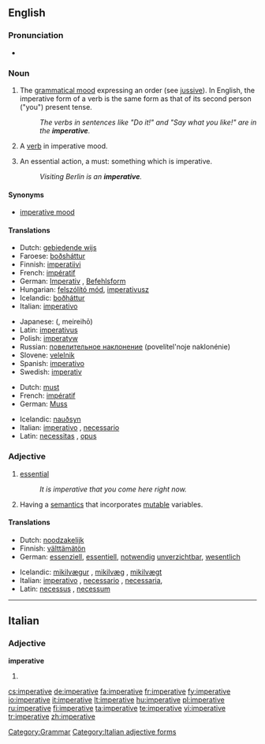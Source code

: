 ==English==

===Pronunciation===
* {{a|US}} {{IPA|/ɪmˈpɛɹ.ə.tɪv/}}

===Noun===
{{en-noun|s|-}}

# {{uncountable|grammar}} The [[grammatical mood]] expressing an order (see [[jussive]]). In English, the imperative form of a verb is the same form as that of its second person ("you") present tense.
#: ''The verbs in sentences like "Do it!" and "Say what you like!" are in the '''imperative'''.''
# {{countable|grammar}} A [[verb]] in imperative mood.
# {{countable}} An essential action, a must: something which is imperative.
#: ''Visiting Berlin is an '''imperative'''.''

====Synonyms====
* {{i|grammatical mood}} [[imperative mood]]

====Translations====
{{trans-top|verbal mood}}
* Dutch: [[gebiedende wijs]] {{m}}
* Faroese: [[boðsháttur]] {{m}}
* Finnish: [[imperatiivi]]
* French: [[impératif]] {{m}}
* German: [[Imperativ]] {{m}}, [[Befehlsform]] {{f}}
* Hungarian: [[felszólító mód]], [[imperativusz]]
* Icelandic: [[boðháttur]] {{m}}
* Italian: [[imperativo]] {{m}}
{{trans-mid}}
* Japanese: {{Jpan|[[命令法]]}} ({{Jpan|[[めいれいほう]]}}, meireihō)
* Latin: [[imperativus]] {{m}}
* Polish: [[imperatyw]] {{m}}
* Russian: [[повелительное наклонение]] (povelítel'noje naklonénie) {{n}}
* Slovene: [[velelnik]] {{m}}
* Spanish: [[imperativo]] {{m}}
* Swedish: [[imperativ]] {{n}}
{{trans-bottom}}

{{trans-top|essential action}}
* Dutch: [[must]] {{m}}
* French: [[impératif]] {{m}}
* German: [[Muss]] {{n}}
{{trans-mid}}
* Icelandic: [[nauðsyn]] {{f}}
* Italian: [[imperativo]] {{m}}, [[necessario]] {{m}}
* Latin: [[necessitas]] {{f}}, [[opus]] {{n}}
{{trans-bottom}}

===Adjective===
{{en-adj}}

# [[essential]]
#: ''It is imperative that you come here right now.''
# {{comptheory}}  Having a [[semantics]] that incorporates [[mutable]] variables.

====Translations====
{{trans-top|essential}}
* Dutch: [[noodzakelijk]]
* Finnish: [[välttämätön]]
* German: [[essenziell]], [[essentiell]], [[notwendig]] [[unverzichtbar]], [[wesentlich]]
{{trans-mid}}
* Icelandic: [[mikilvægur]] {{m}}, [[mikilvæg]] {{f}}, [[mikilvægt]] {{n}}
* Italian: [[imperativo]] {{m}}, [[necessario]] {{m}}, [[necessaria]], {{f}}
* Latin: [[necessus]] {{m}}, [[necessum]] {{n}}
{{trans-bottom}}

{{trans-top|computing}}
{{trans-mid}}
{{trans-bottom}}

[[Category:Grammar]]

----

==Italian==

===Adjective===
'''imperative''' {{p}}

# {{feminine of|imperativo#Adjective|imperativo}}

[[Category:Italian adjective forms]]

[[cs:imperative]]
[[de:imperative]]
[[fa:imperative]]
[[fr:imperative]]
[[fy:imperative]]
[[io:imperative]]
[[it:imperative]]
[[lt:imperative]]
[[hu:imperative]]
[[pl:imperative]]
[[ru:imperative]]
[[fi:imperative]]
[[ta:imperative]]
[[te:imperative]]
[[vi:imperative]]
[[tr:imperative]]
[[zh:imperative]]